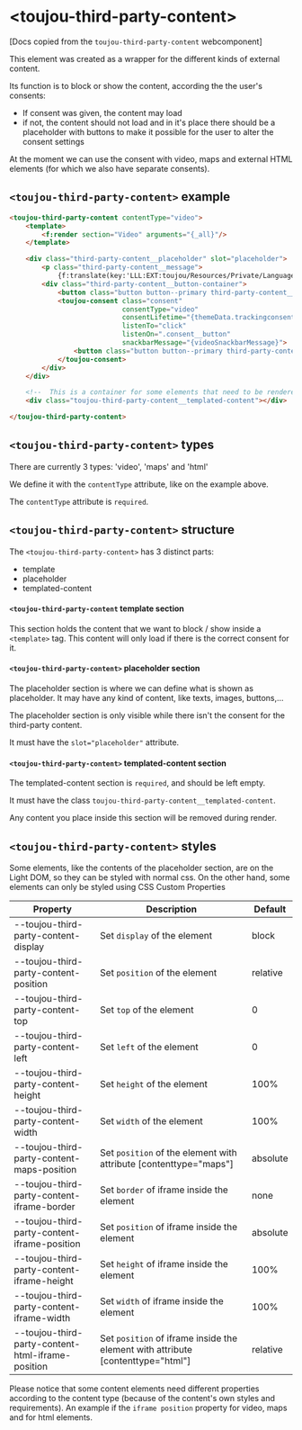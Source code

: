 # &lt;toujou-third-party-content&gt;

[Docs copied from the `toujou-third-party-content` webcomponent]

This element was created as a wrapper for the different kinds of external content.

Its function is to block or show the content, according the the user's consents:
- If consent was given, the content may load
- if not, the content should not load and in it's place there should be a placeholder
with buttons to make it possible for the user to alter the consent settings

At the moment we can use the consent with video, maps and external HTML elements (for which we also have separate consents).



## `<toujou-third-party-content>` example
```html
<toujou-third-party-content contentType="video">
    <template>
        <f:render section="Video" arguments="{_all}"/>
    </template>

    <div class="third-party-content__placeholder" slot="placeholder">
        <p class="third-party-content__message">
            {f:translate(key:'LLL:EXT:toujou/Resources/Private/Language/Frontend.xlf:trackingconsent.placeholder.message')}</p>
        <div class="third-party-content__button-container">
            <button class="button button--primary third-party-content__button" ttpc-showcontentonce>{f:translate(key:'LLL:EXT:toujou/Resources/Private/Language/Frontend.xlf:trackingconsent.placeholder.button_once_text')}</button>
            <toujou-consent class="consent"
                            consentType="video"
                            consentLifetime="{themeData.trackingconsent_externals_lifetime}"
                            listenTo="click"
                            listenOn=".consent__button"
                            snackbarMessage="{videoSnackbarMessage}">
                <button class="button button--primary third-party-content__button consent__button" allowcontenttype>{f:translate(key:'LLL:EXT:toujou/Resources/Private/Language/Frontend.xlf:trackingconsent.placeholder.button_all_text')}</button>
            </toujou-consent>
        </div>
    </div>

    <!--  This is a container for some elements that need to be rendered in the Light DOM  -->
    <div class="toujou-third-party-content__templated-content"></div>

</toujou-third-party-content>
```



## `<toujou-third-party-content>` types
There are currently 3 types: 'video', 'maps' and 'html'

We define it with the `contentType` attribute, like on the example above.

The `contentType` attribute is `required`.



## `<toujou-third-party-content>` structure

The `<toujou-third-party-content>` has 3 distinct parts:
- template
- placeholder
- templated-content

#### `<toujou-third-party-content` template section
This section holds the content that we want to block / show inside a `<template>` tag.
This content will only load if there is the correct consent for it.

#### `<toujou-third-party-content>` placeholder section
The placeholder section is where we can define what is shown as placeholder.
It may have any kind of content, like texts, images, buttons,...

The placeholder section is only visible while there isn't the consent for the third-party content.

It must have the `slot="placeholder"` attribute.

#### `<toujou-third-party-content>` templated-content section
The templated-content section is `required`, and should be left empty.

It must have the class `toujou-third-party-content__templated-content`.

Any content you place inside this section will be removed during render.



## `<toujou-third-party-content>` styles
Some elements, like the contents of the placeholder section, are on the Light DOM, so they can be styled with normal css.
On the other hand, some elements can only be styled using CSS Custom Properties

| Property | Description | Default |
|----------|-------------|---------|
| --toujou-third-party-content-display | Set `display` of the element | block |
| --toujou-third-party-content-position | Set `position` of the element | relative |
| --toujou-third-party-content-top | Set `top` of the element | 0 |
| --toujou-third-party-content-left | Set `left` of the element | 0 |
| --toujou-third-party-content-height | Set `height` of the element | 100% |
| --toujou-third-party-content-width | Set `width` of the element | 100% |
| --toujou-third-party-content-maps-position | Set `position` of the element with attribute [contenttype="maps"]| absolute |
| --toujou-third-party-content-iframe-border | Set `border` of iframe inside the element | none |
| --toujou-third-party-content-iframe-position | Set `position` of iframe inside the element | absolute |
| --toujou-third-party-content-iframe-height | Set `height` of iframe inside the element | 100% |
| --toujou-third-party-content-iframe-width | Set `width` of iframe inside the element | 100% |
| --toujou-third-party-content-html-iframe-position | Set `position` of iframe inside the element with attribute [contenttype="html"]| relative |

Please notice that some content elements need different properties according to the content type (because of the content's own styles and requirements).
An example if the `iframe position` property for video, maps and for html elements.